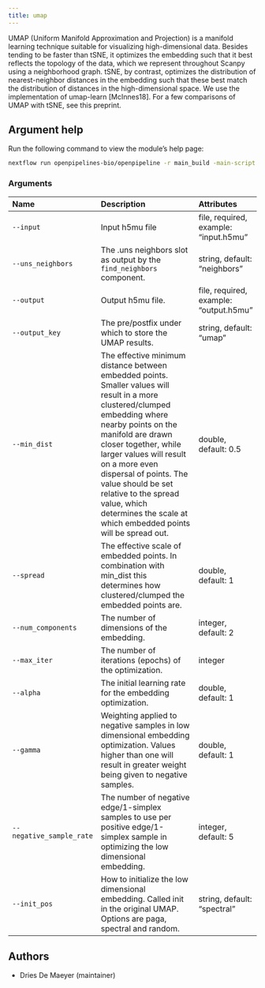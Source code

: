 ```yaml
---
title: umap
---
```


UMAP (Uniform Manifold Approximation and Projection) is a manifold learning technique suitable for visualizing high-dimensional data. Besides tending to be faster than tSNE, it optimizes the embedding such that it best reflects the topology of the data, which we represent throughout Scanpy using a neighborhood graph. tSNE, by contrast, optimizes the distribution of nearest-neighbor distances in the embedding such that these best match the distribution of distances in the high-dimensional space. We use the implementation of umap-learn [McInnes18]. For a few comparisons of UMAP with tSNE, see this preprint.


## Argument help

Run the following command to view the module's help page:
```bash
nextflow run openpipelines-bio/openpipeline -r main_build -main-script target/nextflow/dimred/umap/main.nf --help
```

### Arguments



:::{.column-body-outset}
|Name                     |Description                                                                                                                                                                                                                                                                                                                                                                               |Attributes                             |
|:------------------------|:-----------------------------------------------------------------------------------------------------------------------------------------------------------------------------------------------------------------------------------------------------------------------------------------------------------------------------------------------------------------------------------------|:--------------------------------------|
|`--input`                |Input h5mu file                                                                                                                                                                                                                                                                                                                                                                           |file, required, example: "input.h5mu"  |
|`--uns_neighbors`        |The .uns neighbors slot as output by the `find_neighbors` component.                                                                                                                                                                                                                                                                                                                      |string, default: "neighbors"           |
|`--output`               |Output h5mu file.                                                                                                                                                                                                                                                                                                                                                                         |file, required, example: "output.h5mu" |
|`--output_key`           |The pre/postfix under which to store the UMAP results.                                                                                                                                                                                                                                                                                                                                    |string, default: "umap"                |
|`--min_dist`             |The effective minimum distance between embedded points. Smaller values will result in a more clustered/clumped embedding where nearby points on the manifold are drawn closer together, while larger values will result on a more even dispersal of points. The value should be set relative to the spread value, which determines the scale at which embedded points will be spread out. |double, default: 0.5                   |
|`--spread`               |The effective scale of embedded points. In combination with min_dist this determines how clustered/clumped the embedded points are.                                                                                                                                                                                                                                                       |double, default: 1                     |
|`--num_components`       |The number of dimensions of the embedding.                                                                                                                                                                                                                                                                                                                                                |integer, default: 2                    |
|`--max_iter`             |The number of iterations (epochs) of the optimization.                                                                                                                                                                                                                                                                                                                                    |integer                                |
|`--alpha`                |The initial learning rate for the embedding optimization.                                                                                                                                                                                                                                                                                                                                 |double, default: 1                     |
|`--gamma`                |Weighting applied to negative samples in low dimensional embedding optimization. Values higher than one will result in greater weight being given to negative samples.                                                                                                                                                                                                                    |double, default: 1                     |
|`--negative_sample_rate` |The number of negative edge/1-simplex samples to use per positive edge/1-simplex sample in optimizing the low dimensional embedding.                                                                                                                                                                                                                                                      |integer, default: 5                    |
|`--init_pos`             |How to initialize the low dimensional embedding. Called init in the original UMAP. Options are paga, spectral and random.                                                                                                                                                                                                                                                                 |string, default: "spectral"            |
:::

## Authors

 * Dries De Maeyer  (maintainer)
